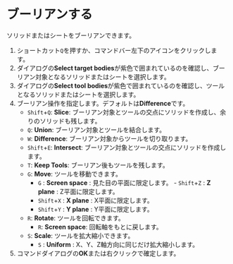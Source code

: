 
# ブーリアンする

ソリッドまたはシートをブーリアンできます。

<Reference shortcut="Q" command="Boolean" button="" />

1. ショートカット`Q`を押すか、コマンドバー左下のアイコンをクリックします。
2. ダイアログの**Select target bodies**が紫色で囲まれているのを確認し、ブーリアン対象となるソリッドまたはシートを選択します。
3. ダイアログの**Select tool bodies**が紫色で囲まれているのを確認し、ツールとなるソリッドまたはシートを選択します。
4. ブーリアン操作を指定します。デフォルトは**Difference**です。
    - `Shift`+`Q`: **Slice**: ブーリアン対象とツールの交点にソリッドを作成し、余りのソリッドも残します。
    - `Q`: **Union**: ブーリアン対象とツールを結合します。
    - `W`: **Difference**: ブーリアン対象からツールを切り取ります。
    - `Shift`+`E`: **Intersect**: ブーリアン対象とツールの交点にソリッドを作成します。
    - `T`: **Keep Tools**: ブーリアン後もツールを残します。
    - `G`: **Move**: ツールを移動できます。
        - `G` : **Screen space** : 見た目の平面に限定します。
                       - `Shift`+`Z` : **Z plane** : Z平面に限定します。
        - `Shift`+`X` : **X plane** : X平面に限定します。
        - `Shift`+`Y` : **Y plane** : Y平面に限定します。
    - `R`: **Rotate**: ツールを回転できます。
        - `R`: **Screen space**: 回転軸をもとに戻します。
   - `S`: **Scale**: ツールを拡大縮小できます。
        - `S` : **Uniform** : X、Y、Z軸方向に同じだけ拡大縮小します。   
5. コマンドダイアログの**OK**または右クリックで確定します。
